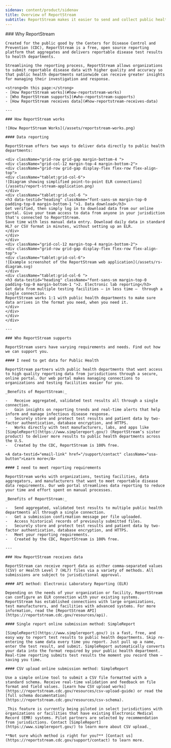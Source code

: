 ```yaml
---
sidenav: content/product/sidenav
title: Overview of ReportStream
subtitle: ReportStream makes it easier to send and collect public health data — for free
---
```


<LayoutSidenav>
    <Sidenav />
</LayoutSidenav>

<LayoutMain>
    ### Why ReportStream

    Created for the public good by the Centers for Disease Control and Prevention (CDC), ReportStream is a free, open source reporting platform that aggregates and delivers reportable disease test results to health departments.

    Streamlining the reporting process, ReportStream allows organizations to submit reportable disease data with higher quality and accuracy so that public health departments nationwide can receive greater insights for managing their investigation and response.

    <strong>On this page:</strong>
    - [How ReportStream works](#how-reportstream-works)
    - [Who ReportStream supports](#who-reportstream-supports)
    - [How ReportStream receives data](#how-reportstream-receives-data)

    ---

    ### How ReportStream works

    ![How ReportStream Works](/assets/reportstream-works.png)

    #### Data reporting

    ReportStream offers two ways to deliver data directly to public health departments:

    <div className="grid-row grid-gap margin-bottom-4 ">
    <div className="grid-col-12 margin-top-4 margin-bottom-2">
    <div className="grid-row grid-gap display-flex flex-row flex-align-top">
    <div className="tablet:grid-col-6">
    ![Diagram showing simplified point-to-point ELR connections](/assets/report-stream-application.png)
    </div>
    <div className="tablet:grid-col-6 ">
    <h3 data-testid="heading" className="font-sans-sm margin-top-0 padding-top-0 margin-bottom-1 ">1. Data download</h3>
    Get verified, then simply log in to download data from our online portal. Give your team access to data from anyone in your jurisdiction that's connected to ReportStream.
    Save time with less manual data entry. Download daily data in standard HL7 or CSV format in minutes, without setting up an ELR.
    </div>
    </div>
    </div>
    <div className="grid-col-12 margin-top-4 margin-bottom-2">
    <div className="grid-row grid-gap display-flex flex-row flex-align-top">
    <div className="tablet:grid-col-6">
    ![Example screenshot of the ReportStream web application](/assets/rs-diagram.svg)
    </div>
    <div className="tablet:grid-col-6 ">
    <h3 data-testid="heading" className="font-sans-sm margin-top-0 padding-top-0 margin-bottom-1 ">2. Electronic lab reporting</h3>
    Get data from multiple testing facilities — in less time —  through a single connection.
    ReportStream works 1:1 with public health departments to make sure data arrives in the format you need, when you need it.
    </div>
    </div>
    </div>
    </div>

    ---

    ### Who ReportStream supports

    ReportStream users have varying requirements and needs. Find out how we can support you.

    #### I need to get data for Public Health

    ReportStream partners with public health departments that want access to high quality reporting data from jurisdictions through a secure, online portal. Our web portal makes managing connections to organizations and testing facilities easier for you.

    _Benefits of ReportStream:_

    -   Receive aggregated, validated test results all through a single connection.
    -   Gain insights on reporting trends and real-time alerts that help inform and manage infectious disease response.
    -   Securely store and protect test results and patient data by two-factor authentication, database encryption, and HTTPS.
    -   Works directly with test manufacturers, labs, and apps like [SimpleReport](https://www.simplereport.gov/) (ReportStream’s sister product) to deliver more results to public health departments across the U.S.
    -   Created by the CDC, ReportStream is 100% free.

    <A data-testid="email-link" href="/support/contact" className="usa-button">Learn more</A>

    #### I need to meet reporting requirements

    ReportStream works with organizations, testing facilities, data aggregators, and manufacturers that want to meet reportable disease data requirements. Our web portal streamlines data reporting to reduce your time and effort spent on manual processes.

    _Benefits of ReportStream:_

    -   Send aggregated, validated test results to multiple public health departments all through a single connection.
    -   Get a submission confirmation message per file uploaded.
    -   Access historical records of previously submitted files.
    -   Securely store and protect test results and patient data by two-factor authentication, database encryption, and HTTPS.
    -   Meet your reporting requirements.
    -   Created by the CDC, ReportStream is 100% free.

    ---

    ### How ReportStream receives data

    ReportStream can receive report data as either comma-separated values (CSV) or Health Level 7 (HL7) files via a variety of methods. All submissions are subject to jurisdictional approval.

    #### API method: Electronic Laboratory Reporting (ELR)

    Depending on the needs of your organization or facility, ReportStream can configure an ELR connection with your existing systems. ReportStream has established connections with large organizations, test manufacturers, and facilities with advanced systems. For more information, read the [ReportStream API](https://reportstream.cdc.gov/resources/api).

    #### Single report online submission method: SimpleReport

    [SimpleReport](https://www.simplereport.gov/) is a fast, free, and easy way to report test results to public health departments. Skip re-entering the same data every time you report. Just pull up a name, enter the test result, and submit. SimpleReport automatically converts your data into the format required by your public health department. Real-time reporting submits test results the moment you record them — saving you time.

    #### CSV upload online submission method: SimpleReport

    Use a simple online tool to submit a CSV file formatted with a standard schema. Receive real-time validation and feedback on file format and field values. [Learn how CSV upload works](https://reportstream.cdc.gov/resources/csv-upload-guide) or read the [full schema documentation](https://reportstream.cdc.gov/resources/csv-schema).

    _This feature is currently being piloted in select jurisdictions with organizations or facilities that have existing Electronic Medical Record (EMR) systems. Pilot partners are selected by recommendation from jurisdictions. Contact [SimpleReport](https://www.simplereport.gov/) to learn more about CSV upload._

    **Not sure which method is right for you?** [Contact us](https://reportstream.cdc.gov/support/contact) to learn more.
</LayoutMain>